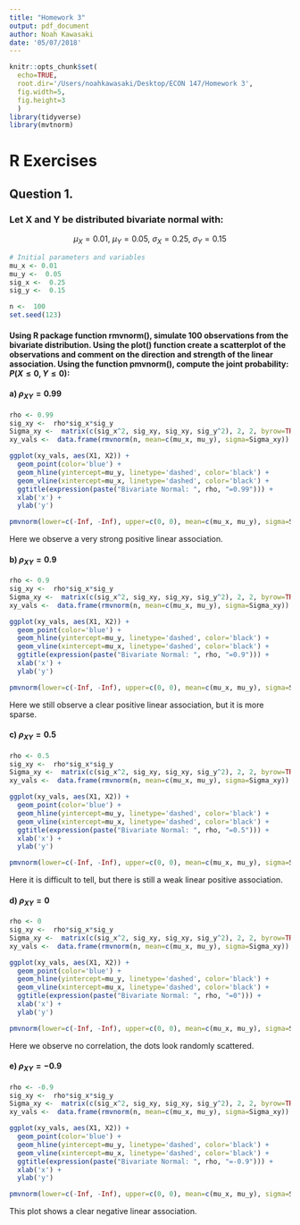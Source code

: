 ```yaml
---
title: "Homework 3"
output: pdf_document
author: Noah Kawasaki
date: '05/07/2018'
---
```


```r
knitr::opts_chunk$set(
  echo=TRUE,
  root.dir='/Users/noahkawasaki/Desktop/ECON 147/Homework 3',
  fig.width=5,
  fig.height=3
  )
library(tidyverse)
library(mvtnorm)
```

# R Exercises

## Question 1.
### Let X and Y be distributed bivariate normal with:
$$\mu_X=0.01,\ \mu_Y=0.05,\ \sigma_X=0.25,\ \sigma_Y=0.15$$
```r
# Initial parameters and variables
mu_x <- 0.01
mu_y <-  0.05
sig_x <-  0.25
sig_y <-  0.15

n <-  100
set.seed(123)
```

#### Using R package function rmvnorm(), simulate 100 observations from the bivariate distribution. Using the plot() function create a scatterplot of the observations and comment on the direction and strength of the linear association. Using the function pmvnorm(), compute the joint probability: $P(X\leq0, Y\leq0):$


#### a) $\rho_{XY}=0.99$
```r
rho <- 0.99
sig_xy <-  rho*sig_x*sig_y
Sigma_xy <-  matrix(c(sig_x^2, sig_xy, sig_xy, sig_y^2), 2, 2, byrow=TRUE)
xy_vals <-  data.frame(rmvnorm(n, mean=c(mu_x, mu_y), sigma=Sigma_xy))

ggplot(xy_vals, aes(X1, X2)) +
  geom_point(color='blue') +
  geom_hline(yintercept=mu_y, linetype='dashed', color='black') +
  geom_vline(xintercept=mu_x, linetype='dashed', color='black') +
  ggtitle(expression(paste("Bivariate Normal: ", rho, "=0.99"))) +
  xlab('x') +
  ylab('y')

pmvnorm(lower=c(-Inf, -Inf), upper=c(0, 0), mean=c(mu_x, mu_y), sigma=Sigma_xy)[1]
```

Here we observe a very strong positive linear association.

#### b) $\rho_{XY}=0.9$
```r
rho <- 0.9
sig_xy <-  rho*sig_x*sig_y
Sigma_xy <-  matrix(c(sig_x^2, sig_xy, sig_xy, sig_y^2), 2, 2, byrow=TRUE)
xy_vals <-  data.frame(rmvnorm(n, mean=c(mu_x, mu_y), sigma=Sigma_xy))

ggplot(xy_vals, aes(X1, X2)) +
  geom_point(color='blue') +
  geom_hline(yintercept=mu_y, linetype='dashed', color='black') +
  geom_vline(xintercept=mu_x, linetype='dashed', color='black') +
  ggtitle(expression(paste("Bivariate Normal: ", rho, "=0.9"))) +
  xlab('x') +
  ylab('y')

pmvnorm(lower=c(-Inf, -Inf), upper=c(0, 0), mean=c(mu_x, mu_y), sigma=Sigma_xy)[1]
```

Here we still observe a clear positive linear association, but it is more sparse.

#### c) $\rho_{XY}=0.5$
```r
rho <- 0.5
sig_xy <-  rho*sig_x*sig_y
Sigma_xy <-  matrix(c(sig_x^2, sig_xy, sig_xy, sig_y^2), 2, 2, byrow=TRUE)
xy_vals <-  data.frame(rmvnorm(n, mean=c(mu_x, mu_y), sigma=Sigma_xy))

ggplot(xy_vals, aes(X1, X2)) +
  geom_point(color='blue') +
  geom_hline(yintercept=mu_y, linetype='dashed', color='black') +
  geom_vline(xintercept=mu_x, linetype='dashed', color='black') +
  ggtitle(expression(paste("Bivariate Normal: ", rho, "=0.5"))) +
  xlab('x') +
  ylab('y')

pmvnorm(lower=c(-Inf, -Inf), upper=c(0, 0), mean=c(mu_x, mu_y), sigma=Sigma_xy)[1]
```

Here it is difficult to tell, but there is still a weak linear positive association.


#### d) $\rho_{XY}=0$
```r
rho <- 0
sig_xy <-  rho*sig_x*sig_y
Sigma_xy <-  matrix(c(sig_x^2, sig_xy, sig_xy, sig_y^2), 2, 2, byrow=TRUE)
xy_vals <-  data.frame(rmvnorm(n, mean=c(mu_x, mu_y), sigma=Sigma_xy))

ggplot(xy_vals, aes(X1, X2)) +
  geom_point(color='blue') +
  geom_hline(yintercept=mu_y, linetype='dashed', color='black') +
  geom_vline(xintercept=mu_x, linetype='dashed', color='black') +
  ggtitle(expression(paste("Bivariate Normal: ", rho, "=0"))) +
  xlab('x') +
  ylab('y')

pmvnorm(lower=c(-Inf, -Inf), upper=c(0, 0), mean=c(mu_x, mu_y), sigma=Sigma_xy)[1]
```

Here we observe no correlation, the dots look randomly scattered.

#### e) $\rho_{XY}=-0.9$
```r
rho <- -0.9
sig_xy <-  rho*sig_x*sig_y
Sigma_xy <-  matrix(c(sig_x^2, sig_xy, sig_xy, sig_y^2), 2, 2, byrow=TRUE)
xy_vals <-  data.frame(rmvnorm(n, mean=c(mu_x, mu_y), sigma=Sigma_xy))

ggplot(xy_vals, aes(X1, X2)) +
  geom_point(color='blue') +
  geom_hline(yintercept=mu_y, linetype='dashed', color='black') +
  geom_vline(xintercept=mu_x, linetype='dashed', color='black') +
  ggtitle(expression(paste("Bivariate Normal: ", rho, "=-0.9"))) +
  xlab('x') +
  ylab('y')

pmvnorm(lower=c(-Inf, -Inf), upper=c(0, 0), mean=c(mu_x, mu_y), sigma=Sigma_xy)[1]
```

This plot shows a clear negative linear association.




































